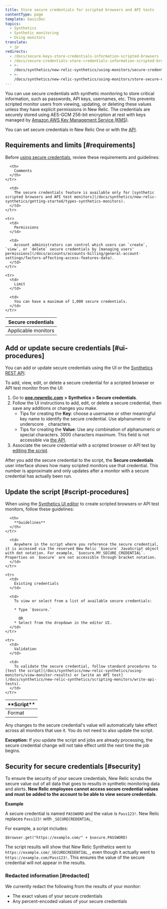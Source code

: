 ```yaml
---
title: Store secure credentials for scripted browsers and API tests
contentType: page
template: basicDoc
topics:
  - Synthetics
  - Synthetic monitoring
  - Using monitors
translate:
  - jp
redirects:
  - /docs/secure-keys-store-credentials-information-scripted-browsers
  - /docs/secure-credentials-store-credentials-information-scripted-browsers
  - >-
    /docs/synthetics/new-relic-synthetics/using-monitors/secure-credentials-store-credentials-information-scripted-browsers
  - >-
    /docs/synthetics/new-relic-synthetics/using-monitors/store-secure-credentials-scripted-browsers-api-tests
---
```


You can use secure credentials with synthetic monitoring to store critical information, such as passwords, API keys, usernames, etc. This prevents scripted monitor users from viewing, updating, or deleting these values unless they have explicit permissions in New Relic. The credentials are securely stored using AES-GCM 256-bit encryption at rest with keys managed by [Amazon AWS Key Management Service (KMS)](https://aws.amazon.com/kms/).

You can set secure credentials in New Relic One or with the [API](/docs/apis/synthetics-rest-api/secure-credentials-examples/use-synthetics-secure-credentials-apis).

## Requirements and limits [#requirements]

Before [using secure credentials](#ui-procedures), review these requirements and guidelines:

<Table>
  <thead>
    <tr>
      <th style={{ width: "200px" }}>
        Secure credentials
      </th>

      <th>
        Comments
      </th>
    </tr>
  </thead>

  <tbody>
    <tr>
      <td>
        Applicable monitors
      </td>

      <td>
        The secure credentials feature is available only for [synthetic scripted browsers and API test monitors](/docs/synthetics/new-relic-synthetics/getting-started/types-synthetics-monitors).
      </td>
    </tr>

    <tr>
      <td>
        Permissions
      </td>

      <td>
        Account administrators can control which users can `create`, `view`, or `delete` secure credentials by [managing users' permissions](/docs/accounts/accounts-billing/general-account-settings/factors-affecting-access-features-data).
      </td>
    </tr>

    <tr>
      <td>
        Limit
      </td>

      <td>
        You can have a maximum of 1,000 secure credentials.
      </td>
    </tr>
  </tbody>
</Table>

## Add or update secure credentials [#ui-procedures]

You can add or update secure credentials using the UI or the [Synthetics REST API](/docs/apis/synthetics-rest-api/secure-credentials-examples/use-synthetics-secure-credentials-apis#add-secure-credential).

To add, view, edit, or delete a secure credential for a scripted browser or API test monitor from the UI:

1. Go to [**one.newrelic.com**](http://one.newrelic.com/) **> Synthetics > Secure credentials**.
2. Follow the UI instructions to add, edit, or delete a secure credential, then save any additions or changes you make.
   * Tips for creating the **Key**: choose a username or other meaningful key name to identify the secure credential. Use alphanumeric or underscore `_` characters.
   * Tips for creating the **Value**: Use any combination of alphanumeric or special characters. 3000 characters maximum. This field is not accessible via [the API](/docs/apis/synthetics-rest-api/secure-credentials-examples/use-synthetics-secure-credentials-apis).
3. Associate the secure credential with a scripted browser or API test by [editing the script](#script-procedures).

After you add the secure credential to the script, the **Secure credentials** user interface shows how many scripted monitors use that credential. This number is approximate and only updates after a monitor with a secure credential has actually been run.

## Update the script [#script-procedures]

When using the [Synthetics UI editor](/docs/synthetics/new-relic-synthetics/scripting-monitors/write-scripted-browsers) to create scripted browsers or API test monitors, follow these guidelines:

<Table>
  <thead>
    <tr>
      <th style={{ width: "200px" }}>
        **Script**
      </th>

      <th>
        **Guidelines**
      </th>
    </tr>
  </thead>

  <tbody>
    <tr>
      <td>
        Format
      </td>

      <td>
        Anywhere in the script where you reference the secure credential, it is accessed via the reserved New Relic `$secure` JavaScript object with dot notation. For example, `$secure.MY_SECURE_CREDENTIAL`. Properties on `$secure` are not accessible through bracket notation.
      </td>
    </tr>

    <tr>
      <td>
        Existing credentials
      </td>

      <td>
        To view or select from a list of available secure credentials:

        * Type `$secure.`

          OR
        * Select from the dropdown in the editor UI.
      </td>
    </tr>

    <tr>
      <td>
        Validation
      </td>

      <td>
        To validate the secure credential, follow standard procedures to [test the script](/docs/synthetics/new-relic-synthetics/using-monitors/view-monitor-results) or [write an API test](/docs/synthetics/new-relic-synthetics/scripting-monitors/write-api-tests).
      </td>
    </tr>
  </tbody>
</Table>

Any changes to the secure credential's value will automatically take effect across all monitors that use it. You do not need to also update the script.

**Exception:** If you update the script and jobs are already processing, the secure credential change will not take effect until the next time the job begins.

## Security for secure credentials [#security]

To ensure the security of your secure credentials, New Relic scrubs the secure value out of all data that goes to results in synthetic monitoring data and alerts. **New Relic employees cannot access secure credential values and must be added to the account to be able to view secure credentials**.

**Example**

A secure credential is named `PASSWORD` and the value is `Pass123!`. New Relic replaces `Pass123!` with `_SECURECREDENTIAL_`

For example, a script includes:

```
$browser.get("https://example.com/" + $secure.PASSWORD)
```

The script results will show that New Relic Synthetics went to `https://example.com/_SECURECREDENTIAL_`, even though it actually went to `https://example.com/Pass123!`. This ensures the value of the secure credential will not appear in the results.

### Redacted information [#redacted]

We currently redact the following from the results of your monitor:

* The exact values of your secure credentials
* Any percent-encoded values of your secure credentials
